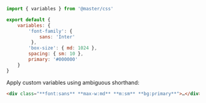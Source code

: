 ```js name=master.css.js
import { variables } from '@master/css'

export default {
    variables: {
        'font-family': {
            sans: 'Inter'
         },
        'box-size': { md: 1024 },
        spacing: { sm: 10 },
        primary: '#000000'
    }
}
```
Apply custom variables using ambiguous shorthand:
```html
<div class="**font:sans** **max-w:md** **m:sm** **bg:primary**">…</div>
```